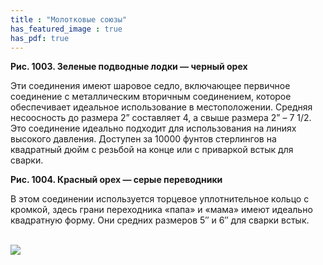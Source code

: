```yaml
---
title : "Молотковые союзы"
has_featured_image : true
has_pdf: true
---
```


**Рис. 1003. Зеленые подводные лодки — черный орех**

Эти соединения имеют шаровое седло, включающее первичное соединение с металлическим вторичным соединением, которое обеспечивает идеальное использование в местоположении. Средняя несоосность до размера 2” составляет 4, а свыше размера 2” – 7 1/2. Это соединение идеально подходит для использования на линиях высокого давления. Доступен за 10000 фунтов стерлингов на квадратный дюйм с резьбой на конце или с приваркой встык для сварки.

**Рис. 1004. Красный орех — серые переводники**

В этом соединении используется торцевое уплотнительное кольцо с кромкой, здесь грани переходника «папа» и «мама» имеют идеально квадратную форму. Они средних размеров 5″ и 6″ для сварки встык.

<br />
<Image src={image} />